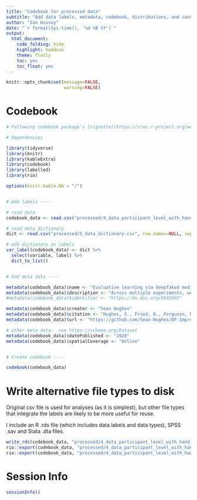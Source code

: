 ```yaml
---
title: "Codebook for processed data"
subtitle: "Add data labels, metadata, codebook, distributions, and convert to other file types"
author: "Ian Hussey"
date: "`r format(Sys.time(), '%d %B %Y')`"
output:
  html_document:
    code_folding: hide
    highlight: haddock
    theme: flatly
    toc: yes
    toc_float: yes
---
```


```r
knitr::opts_chunk$set(message=FALSE,
                      warning=FALSE)
```

# Codebook

```r

# Following codebook package's [vignette](https://cran.r-project.org/web/packages/codebook/vignettes/codebook_tutorial.html)

# Dependencies

library(tidyverse)
library(knitr)
library(kableExtra)
library(codebook)
library(labelled)
library(rio)

options(knitr.kable.NA = "/")


# Add labels ----

# read data
codebook_data <- read.csv("processed/4_data_participant_level_with_hand_scoring.csv")

# read data dictionary
dict <- read.csv("processed/5_data_dictionary.csv", row.names=NULL, sep = ";")

# add dictionary as labels
var_label(codebook_data) <- dict %>% 
  select(variable, label) %>% 
  dict_to_list()


# Add meta data ----

metadata(codebook_data)$name <- "Evaluative learning via deepfaked media"
metadata(codebook_data)$description <- "Across multiple experiments, we demonstrated that 'deepfakes' can establish automatic biases, self-reported evaluations, and behavioural intentions."
#metadata(codebook_data)$identifier <- "https://dx.doi.org/XXXXXXX"

metadata(codebook_data)$creator <- "Sean Hughes"
metadata(codebook_data)$citation <- "Hughes, S., Fried, O., Ferguson, M. J., Yao, D., Hughes, C., Hughes, R., & Hussey, I. (2020). Using Deepfakes to Hack the Human Mind."
metadata(codebook_data)$url <- "https://github.com/Sean-Hughes/DF-Impression-Formation--Video-and-Audio-"

# other meta data:  see https://schema.org/Dataset
metadata(codebook_data)$datePublished <- "2020"
metadata(codebook_data)$spatialCoverage <- "Online" 


# Create codebook ----

codebook(codebook_data)

```

# Write alternative file types to disk

Original csv file is used for analyses (as it is simplest), but other file types that integrate the labels are likely to be more useful for reuse. 

I include an R .rds file (which includes data labels and data types), SPSS .sav and Stata .dta files. 

```r

write_rds(codebook_data, "processed/4_data_participant_level_with_hand_scoring.rds") 
rio::export(codebook_data, "processed/4_data_participant_level_with_hand_scoring.sav") # SPSS file
rio::export(codebook_data, "processed/4_data_participant_level_with_hand_scoring.dta") # Stata file

```

# Session Info

```r

sessionInfo()

```



